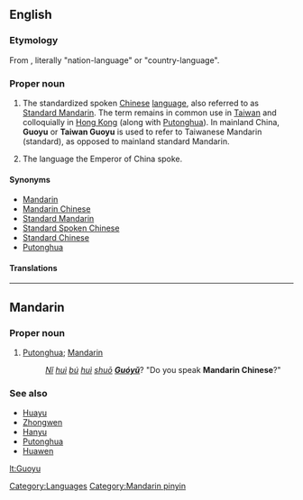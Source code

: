 ==English==

===Etymology===
From {{etyl|zh}} {{zh-tsp|國語|国语|Guóyǔ}} , literally "nation-language" or "country-language".

===Proper noun===
{{en-proper-noun}}
{{wikipedia}}

# The standardized spoken [[Chinese]] [[language]], also referred to as [[Standard Mandarin]].  The term remains in common use in [[Taiwan]] and colloquially in [[Hong Kong]] (along with [[Putonghua]]). In mainland China, '''Guoyu''' or '''Taiwan Guoyu''' is used to refer to Taiwanese Mandarin (standard), as opposed to mainland standard Mandarin.
# {{historical}} The language the Emperor of China spoke.

====Synonyms====
* [[Mandarin]]
* [[Mandarin Chinese]]
* [[Standard Mandarin]]
* [[Standard Spoken Chinese]]
* [[Standard Chinese]]
* [[Putonghua]]

====Translations====
{{trans-see|Mandarin}}

[[Category:Languages]]

----

==Mandarin==

===Proper noun===
{{cmn-proper|p|pin=Guóyǔ|pint=guo2yu3|tra=國語|sim=国语}}

# [[Putonghua]]; [[Mandarin]]
#: ''[[Nǐ]] [[huì]] [[bú]] [[huì]] [[shuō]] '''[[Guóyǔ]]'''''?  "Do you speak '''Mandarin Chinese'''?"

===See also===
* [[Huayu]]
* [[Zhongwen]]
* [[Hanyu]]
* [[Putonghua]]
* [[Huawen]]

[[Category:Mandarin pinyin]]

[[lt:Guoyu]]